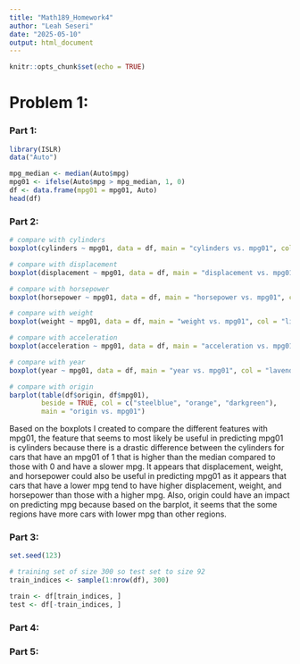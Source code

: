 ```yaml
---
title: "Math189_Homework4"
author: "Leah Seseri"
date: "2025-05-10"
output: html_document
---
```


```r
knitr::opts_chunk$set(echo = TRUE)
```

# Problem 1:

### Part 1:
```r
library(ISLR)
data("Auto")

mpg_median <- median(Auto$mpg)
mpg01 <- ifelse(Auto$mpg > mpg_median, 1, 0)
df <- data.frame(mpg01 = mpg01, Auto)
head(df)
```

### Part 2:
```r
# compare with cylinders
boxplot(cylinders ~ mpg01, data = df, main = "cylinders vs. mpg01", col = "lightblue")
```
```r
# compare with displacement
boxplot(displacement ~ mpg01, data = df, main = "displacement vs. mpg01", col = "lightgreen")
```

```r
# compare with horsepower
boxplot(horsepower ~ mpg01, data = df, main = "horsepower vs. mpg01", col = "lightcoral")
```

```r
# compare with weight
boxplot(weight ~ mpg01, data = df, main = "weight vs. mpg01", col = "lightyellow")
```

```r
# compare with acceleration
boxplot(acceleration ~ mpg01, data = df, main = "acceleration vs. mpg01", col = "lightpink")
```
```r
# compare with year
boxplot(year ~ mpg01, data = df, main = "year vs. mpg01", col = "lavender")
```
```r
# compare with origin
barplot(table(df$origin, df$mpg01),
        beside = TRUE, col = c("steelblue", "orange", "darkgreen"),
        main = "origin vs. mpg01")
```

Based on the boxplots I created to compare the different features with mpg01, the feature that seems to most likely be useful in predicting mpg01 is cylinders because there is a drastic difference between the cylinders for cars that have an mpg01 of 1 that is higher than the median compared to those with 0 and have a slower mpg. It appears that displacement, weight, and horsepower could also be useful in predicting mpg01 as it appears that cars that have a lower mpg tend to have higher displacement, weight, and horsepower than those with a higher mpg. Also, origin could have an impact on predicting mpg because based on the barplot, it seems that the some regions have more cars with lower mpg than other regions.

### Part 3:
```r
set.seed(123)

# training set of size 300 so test set to size 92
train_indices <- sample(1:nrow(df), 300)

train <- df[train_indices, ]
test <- df[-train_indices, ]
```

### Part 4:

### Part 5: